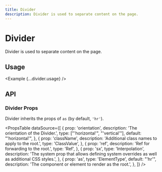 ```yaml
---
title: Divider
description: Divider is used to separate content on the page.
---
```



# Divider

Divider is used to separate content on the page.

<ComponentLinks component='divider' />

## Usage

<Example {...divider.usage} />

## API

### Divider Props

Divider inherits the props of `as` (by default, `'hr'`).

<PropsTable
  dataSource={[
    {
      prop: 'orientation',
      description: 'The orientation of the Divider.',
      type: ["'horizontal'", "'vertical'"],
      default: "'horizontal'",
    },
    {
      prop: 'className',
      description: 'Additional class names to apply to the root.',
      type: 'ClassValue',
    },
    {
      prop: 'ref',
      description: 'Ref for forwarding to the root.',
      type: 'Ref',
    },
    {
      prop: 'sx',
      type: 'Interpolation',
      description:
        'The system prop that allows defining system overrides as well as additional CSS styles.',
    },
    {
      prop: 'as',
      type: 'ElementType',
      default: "'hr'",
      description: 'The component or element to render as the root.',
    },
  ]}
/>
